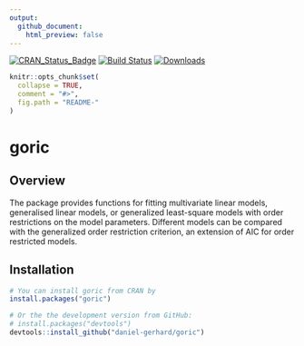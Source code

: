 ```yaml
---
output: 
  github_document:
    html_preview: false
---
```


[![CRAN_Status_Badge](http://www.r-pkg.org/badges/version/goric)](https://cran.r-project.org/package=goric)
[![Build Status](https://travis-ci.org/daniel-gerhard/goric.svg?branch=master)](https://travis-ci.org/daniel-gerhard/goric)
[![Downloads](https://cranlogs.r-pkg.org/badges/goric)](https://cranlogs.r-pkg.org/)
 

```r
knitr::opts_chunk$set(
  collapse = TRUE,
  comment = "#>",
  fig.path = "README-"
)
```

# goric

## Overview

The package provides functions for fitting multivariate linear models, generalised linear models, or generalized least-square models with order restrictions on the model parameters. Different models can be compared with the generalized order restriction criterion, an extension of AIC for order restricted models.

## Installation

```r
# You can install goric from CRAN by
install.packages("goric")

# Or the the development version from GitHub:
# install.packages("devtools")
devtools::install_github("daniel-gerhard/goric")
```
